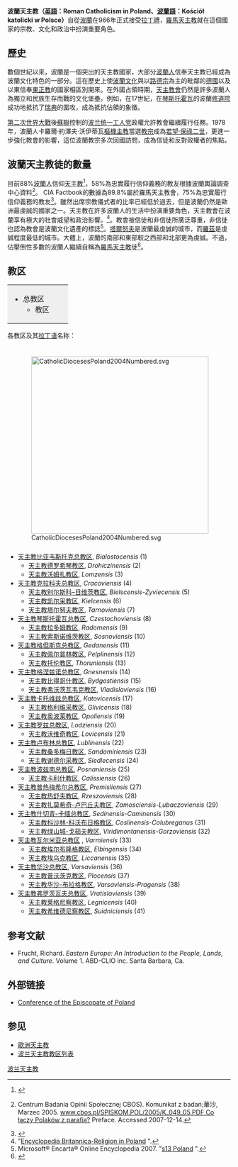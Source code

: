 '''波蘭天主教（[[英語|英語]]：Roman Catholicism in Poland、[[波蘭語|波蘭語]]：Kościół katolicki w Polsce）'''自從[[波蘭|波蘭]]在966年正式接受[[拉丁禮|拉丁禮]]，[[羅馬天主教|羅馬天主教]]就在這個國家的宗教、文化和政治中扮演重要角色。

==歷史==
數個世紀以來，波蘭是一個突出的天主教國家，大部分[[波蘭人|波蘭人]]信奉天主教已經成為波蘭文化特色的一部分。這在歷史上使[[波蘭文化|波蘭文化]]與以[[路德宗|路德宗]]為主的毗鄰的[[德國|德國]]以及以東信奉[[東正教|東正教]]的國家相區別開來。在外國占領時期，[[天主教會|天主教會]]仍然是許多波蘭人為獨立和民族生存而戰的文化堡壘。例如，在17世紀，在[[琴斯托霍瓦|琴斯托霍瓦]]的波蘭[[修道院|修道院]]成功地抵抗了[[瑞典|瑞典]]的圍攻，成為抵抗佔領的象徵。

[[第二次世界大戰|第二次世界大戰]]後[[蘇聯|蘇聯]]控制的[[波兰统一工人党|波兰统一工人党]]政權允許教會繼續履行任務。1978年，波蘭人卡羅爾·約澤夫·沃伊蒂瓦[[樞機|樞機]][[主教|主教]]當選[[教宗|教宗]]成為[[若望·保祿二世|若望·保祿二世]]，更進一步強化教會的影響，這位波蘭教宗多次回國訪問，成為信徒和反對政權者的焦點。

== 波蘭天主教徒的數量 ==
目前88%[[波蘭人|波蘭人]]信仰[[天主教|天主教]]<ref>{{Cite web |url=http://www.poland.gov.pl/?document=397 |title=波蘭外交部 |access-date=2008-10-28 |archive-date=2019-08-13 |archive-url=https://web.archive.org/web/20190813031838/http://www.poland.gov.pl/?document=397 |dead-url=yes }}</ref>，58%為忠實履行信仰義務的教友根據波蘭輿論調查中心資料<ref>{{pl icon}} Centrum Badania Opinii Społecznej CBOS). Komunikat z badań;華沙, Marzec 2005. [http:// www.cbos.pl/SPISKOM.POL/2005/K_049_05.PDF Co łączy Polaków z parafią?] Preface. Accessed 2007-12-14.</ref>。 CIA Factbook的數據為89.8%屬於羅馬天主教會，75%為忠實履行信仰義務的教友<ref>{{Cite web |url=https://www.cia.gov/library/publications/the-world-factbook/geos/pl.html |title=存档副本 |access-date=2008-10-28 |archive-date=2019-08-18 |archive-url=https://web.archive.org/web/20190818041414/https://www.cia.gov/library/publications/the-world-factbook/geos/pl.html |dead-url=no }}</ref>。雖然出席宗教儀式者的比率已經低於過去，但是波蘭仍然是歐洲最虔誠的國家之一。天主教在許多波蘭人的生活中扮演重要角色，天主教會在波蘭享有極大的社會威望和政治影響。<ref>"[http://www.britannica.com/EBchecked/topic/466681/Poland#tab=active~checked%2Citems~checked&title=Poland%20--%20Britannica%20Online%20Encyclopedia Encyclopedia Britannica-Religion in Poland ] {{Wayback|url=http://www.britannica.com/EBchecked/topic/466681/Poland#tab=active~checked%2Citems~checked&title=Poland%20--%20Britannica%20Online%20Encyclopedia |date=20150508081226 }}".</ref>。教會被信徒和非信徒所廣泛尊重，非信徒也認為教會是波蘭文化遺產的標誌<ref>Microsoft® Encarta® Online Encyclopedia 2007. "[http://encarta.msn.com/encyclopedia_761559758_4/Poland.html# s13 Poland] {{Wayback|url=http://encarta.msn.com/encyclopedia_761559758_4/Poland.html |date=20091028214253 }}".</ref>。[[塔爾努夫|塔爾努夫]]是波蘭最虔誠的城市，而[[羅茲|羅茲]]是虔誠程度最低的城市。大體上，波蘭的南部和東部較之西部和北部更為虔誠。不過，佔壓倒性多數的波蘭人繼續自稱為[[羅馬天主教|羅馬天主教]]徒<ref>{{Cite web |url=http://www.malach.org/article.php/liczenie-wiernych-w-kosciolach |title=G³ogów OnLine - Liczenie wiernych w ko¶cio³ach |access-date=2008-10-28 |archive-url=https://web.archive.org/web/20180627034237/http://www.malach.org/article.php/liczenie-wiernych-w-kosciolach |archive-date=2018-06-27 |dead-url=yes }}</ref>。

== 教区 ==
{| border="1" cellpadding="2" cellspacing="0" align="left" style="margin-left:0.5em"
| style="background:#efefef;" |
*总教区
**教区        
|}
{{clear}}

各教区及其[[拉丁语|拉丁语]]名称：
<div style="float:right;padding:10px;">[[File:CatholicDiocesesPoland2004Numbered.svg|400px]]</div>
*[[天主教比亚韦斯托克总教区|天主教比亚韦斯托克总教区]], ''Bialostocensis'' (1)
**[[天主教德罗希琴教区|天主教德罗希琴教区]], ''Drohiczinensis'' (2)
**[[天主教沃姆扎教区|天主教沃姆扎教区]], ''Lomzensis'' (3)
*[[天主教克拉科夫总教区|天主教克拉科夫总教区]], ''Cracoviensis'' (4)
**[[天主教别尔斯科–日维茨教区|天主教别尔斯科–日维茨教区]], ''Bielscensis-Zyviecensis'' (5)
**[[天主教凯尔采教区|天主教凯尔采教区]], ''Kielcensis'' (6)
**[[天主教塔尔努夫教区|天主教塔尔努夫教区]], ''Tarnoviensis'' (7)
*[[天主教琴斯托霍瓦总教区|天主教琴斯托霍瓦总教区]], ''Czestochoviensis'' (8)
**[[天主教拉多姆教区|天主教拉多姆教区]], ''Radomensis'' (9)
**[[天主教索斯诺维茨教区|天主教索斯诺维茨教区]], ''Sosnoviensis'' (10)
*[[天主教格但斯克总教区|天主教格但斯克总教区]], ''Gedanensis'' (11)
**[[天主教佩尔普林教区|天主教佩尔普林教区]], ''Pelplinensis'' (12)
**[[天主教托伦教区|天主教托伦教区]], ''Thoruniensis'' (13)
*[[天主教格涅兹诺总教区|天主教格涅兹诺总教区]], ''Gnesnensis'' (14)
**[[天主教比得哥什教区|天主教比得哥什教区]], ''Bydgostiensis'' (15)
**[[天主教弗沃茨瓦韦克教区|天主教弗沃茨瓦韦克教区]], ''Vladislaviensis'' (16)
*[[天主教卡托维兹总教区|天主教卡托维兹总教区]], ''Katovicensis'' (17)
**[[天主教格利维采教区|天主教格利维采教区]], ''Glivicensis'' (18)
**[[天主教奥波莱教区|天主教奥波莱教区]], ''Opoliensis'' (19)
*[[天主教罗兹总教区|天主教罗兹总教区]], ''Lodziensis'' (20)
**[[天主教沃维奇教区|天主教沃维奇教区]], ''Lovicensis'' (21)
*[[天主教卢布林总教区|天主教卢布林总教区]], ''Lublinensis'' (22)
**[[天主教桑多梅日教区|天主教桑多梅日教区]], ''Sandomiriensis'' (23)
**[[天主教谢德尔采教区|天主教谢德尔采教区]], ''Siedlecensis'' (24)
*[[天主教波兹南总教区|天主教波兹南总教区]], ''Posnaniensis'' (25)
**[[天主教卡利什教区|天主教卡利什教区]], ''Calissiensis'' (26)
*[[天主教普热梅希尔总教区|天主教普热梅希尔总教区]], ''Premisliensis'' (27)
**[[天主教热舒夫教区|天主教热舒夫教区]], ''Rzeszoviensis'' (28)
**[[天主教扎莫希奇-卢巴丘夫教区|天主教扎莫希奇-卢巴丘夫教区]], ''Zamosciensis-Lubaczoviensis'' (29)
*[[天主教什切青-卡缅总教区|天主教什切青-卡缅总教区]], ''Sedinensis-Caminensis'' (30)
**[[天主教科沙林-科沃布日格教区|天主教科沙林-科沃布日格教区]], ''Coslinensis-Colubreganus'' (31)
**[[天主教绿山城-戈茹夫教区|天主教绿山城-戈茹夫教区]], ''Viridimontanensis-Gorzoviensis'' (32)
*[[天主教瓦尔米亚总教区|天主教瓦尔米亚总教区]] , ''Varmiensis'' (33)
**[[天主教埃尔布隆格教区|天主教埃尔布隆格教区]], ''Elbingensis'' (34)
**[[天主教埃乌克教区|天主教埃乌克教区]], ''Liccanensis'' (35)
*[[天主教华沙总教区|天主教华沙总教区]], ''Varsaviensis'' (36)
**[[天主教普沃茨克教区|天主教普沃茨克教区]], ''Plocensis'' (37)
**[[天主教华沙-布拉格教区|天主教华沙-布拉格教区]], ''Varsaviensis-Pragensis'' (38)
*[[天主教弗罗茨瓦夫总教区|天主教弗罗茨瓦夫总教区]], ''Vratislaviensis'' (39)
**[[天主教莱格尼察教区|天主教莱格尼察教区]], ''Legnicensis'' (40)
**[[天主教希维德尼察教区|天主教希维德尼察教区]], ''Suidniciensis'' (41)

== 参考文献 ==
<references/>
* Frucht, Richard. ''Eastern Europe: An Introduction to the People, Lands, and Culture''. Volume 1. ABD-CLIO inc. Santa Barbara, Ca.

== 外部链接 ==
*[http://www.episkopat.pl/ Conference of the Episcopate of Poland] {{Wayback|url=http://www.episkopat.pl/ |date=20210418010942 }} {{pl icon}}

== 参见 ==
*[[歐洲天主教|歐洲天主教]]
*[[波兰天主教教区列表|波兰天主教教区列表]]

{{波蘭天主教教區}}
{{欧洲各国天主教}}

[[Category:波兰天主教|]]